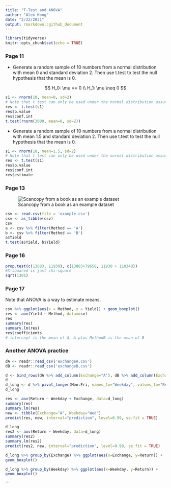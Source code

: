 ```yaml
---
title: "T-Test and ANOVA"
author: "Alex Kong"
date: "2/22/2021"
output: rmarkdown::github_document
---
```


```r
library(tidyverse)
knitr::opts_chunk$set(echo = TRUE)
```
### Page 11

 * Generate a random sample of 10 numbers from a normal distribution with mean 0
and standard deviation 2. Then use t.test to test the null hypothesis that the
mean is 0.

$$
H_0: \mu == 0 \\
H_1: \mu \neq 0
$$
```r
s1 <- rnorm(10, mean=0, sd=2)
# Note that t test can only be used under the normal distribution assumption!
res <- t.test(s1)
res$p.value
res$conf.int
t.test(rnorm(3000, mean=0, sd=2))
```

 * Generate a random sample of 10 numbers from a normal distribution with mean 1.5
and standard deviation 2. Then use t.test to test the null hypothesis that the
mean is 0.

```r
s1 <- rnorm(10, mean=1.5, sd=2)
# Note that t test can only be used under the normal distribution assumption!
res <- t.test(s1)
res$p.value
res$conf.int
res$estimate
```

### Page 13
![Scancopy from a book as an example dataset](example.png)
```r
csv <- read.csv(file = 'example.csv')
csv <- as_tibble(csv)
csv
a <- csv %>% filter(Method == 'A')
b <- csv %>% filter(Method == 'B')
a$Yield
t.test(a$Yield, b$Yield)
```

### Page 16
```r
prop.test(c(13883, 11930), c(13883+79658, 11930 + 110348))
#X-squared is just chi-square
sqrt(1301)
```

### Page 17
Note that ANOVA is a way to estimate means.
```r
csv %>% ggplot(aes(x = Method, y = Yield)) + geom_boxplot()
res <- aov(Yield ~ Method, data=csv)
res
summary(res)
summary.lm(res)
res$coefficients
# intercept is the mean of A, A plus MethodB is the mean of B
```

### Another ANOVA practice
```r
dA <- readr::read_csv('exchangeA.csv')
dB <- readr::read_csv('exchangeB.csv')

d <- bind_rows(dA %>% add_column(Exchange="A"), dB %>% add_column(Exchange="B"))
d
d_long <- d %>% pivot_longer(Mon:Fri, names_to="Weekday", values_to="Return")
d_long

res <- aov(Return ~ Weekday + Exchange, data=d_long)
summary(res)
summary.lm(res)
new <- tibble(Exchange="A", Weekday="Wed")
predict(res, new, interval="prediction", level=0.99, se.fit = TRUE)
```
```r
d_long
res2 <- aov(Return ~ Weekday, data=d_long)
summary(res2)
summary.lm(res2)
predict(res2, new, interval="prediction", level=0.99, se.fit = TRUE)
```
```r
d_long %>% group_by(Exchange) %>% ggplot(aes(x=Exchange, y=Return)) +
geom_boxplot()

d_long %>% group_by(Weekday) %>% ggplot(aes(x=Weekday, y=Return)) +
geom_boxplot()
```
```